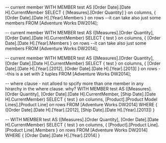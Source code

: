-- current member
WITH MEMBER test AS [Order Date].[Date H].CurrentMember 
SELECT
	{ [Measures].[Order Quantity] } on columns,
	{ [Order Date].[Date H].[Year].Members } on rows --it can take also just some members
FROM [Adventure Works DW2014];

-- current member
WITH MEMBER test AS ([Measures].[Order Quantity], [Order Date].[Date H].CurrentMember)
SELECT
	{ test } on columns,
	{ [Order Date].[Date H].[Year].Members } on rows --it can take also just some members
FROM [Adventure Works DW2014];

-- current member
WITH MEMBER test AS ([Measures].[Order Quantity], [Order Date].[Date H].CurrentMember)
SELECT
	{ test } on columns,
	{ [Order Date].[Date H].[Year].[2012], [Order Date].[Date H].[Year].[2013] } on rows --this is a set with 2 tuples
FROM [Adventure Works DW2014];

-- where clause - not alloed to spcify more than one member in any hirarchy in the where clause. why?
WITH MEMBER test AS ([Measures].[Order Quantity], [Order Date].[Date H].CurrentMember, [Ship Date].[Date H].CurrentMember)
SELECT
	{ test } on columns,
	[Product].[Product Model Lines].[Product Line] on rows
FROM [Adventure Works DW2014]
WHERE { ([Order Date].[Date H].[Year].[2012], [Ship Date].[Date H].[Year].[2013])
}

-- 
WITH 
	MEMBER test AS ([Measures].[Order Quantity], [Order Date].[Date H].CurrentMember)
SELECT
	{ test } on columns,
	{  [Product].[Product Line].[Product Line].Members } on rows
FROM [Adventure Works DW2014]
WHERE { [Order Date].[Date H].[Year].[2014] }